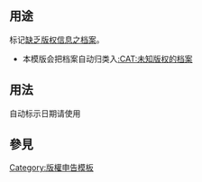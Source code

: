 <noinclude>{{template doc page viewed directly}}</noinclude>
{{Twinkle standard installation}}
==用途==
标记[[WP:CSD#F4|缺乏版权信息之档案]]。
* 本模版会把档案自动归类入[[:CAT:未知版权的档案]]

== 用法 ==
自动标示日期请使用{{tls|No license/auto}}

== 參見 ==
{{commons|Template:No license}}
<includeonly>
<!-- 本行下加入模板的分類 -->
[[Category:版權申告模板]]
</includeonly>